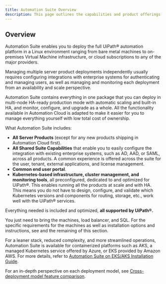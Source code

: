 ```yaml
---
title: Automation Suite Overview
description: This page outlines the capabilities and product offerings you can enjoy if you install Automation Suite, and helps you get an idea about the architecture you are about to build.
---
```


## Overview
Automation Suite enables you to deploy the full UiPath® automation platform in a Linux environment ranging from bare metal machines to on-premises Virtual Machine infrastructure, or cloud subscriptions to any of the major providers.

Managing multiple server product deployments independently usually requires configuring integrations with enterprise systems for authenticating and managing users, as well as managing and monitoring each deployment from an availability and scale perspective.

Automation Suite contains everything in one package that you can deploy in multi-node HA-ready production mode with automatic scaling and built-in HA, and monitor, configure, and upgrade as a whole. All the functionality available in Automation Cloud is adapted to make it easier for you to manage everything yourself with low total cost of ownership.

What Automation Suite includes:

- **All Server Products** (except for any new products shipping in Automation Cloud first).
- **All Shared Suite Capabilities** that enable you to easily configure the integration with existing enterprise systems, such as AD, AAD, or SAML, across all products. A common experience is offered across the suite for the user, tenant, external applications, and license management.
- **Common end user portal**.
- **Kubernetes-based infrastructure, cluster management, and monitoring tools**, all preconfigured, dedicated to and optimized for UiPath®. This enables running all the products at scale and with HA. This means you do not have to design, configure, and validate which Kubernetes versions and components for routing, storage, etc., work well with the UiPath® services.

Everything needed is included and optimized, **all supported by UiPath®.**

You just need to bring the machines, load balancer, and SQL. For the specific requirements for the machines as well as installation options and instructions, see and the remaining of this section.

For a leaner stack, reduced complexity, and more streamlined operations, Automation Suite is available for containerized platforms such as AKS, a managed Kubernetes service offered by Azure, or EKS provided by Amazon AWS. For more details, refer to [Automation Suite on EKS/AKS Installation Guide](https://docs.uipath.com/automation-suite/automation-suite/2023.10/installation-guide-eks-aks/automation-suite-overview).

For an in-depth perspective on each deployment model, see [Cross-deployment model feature comparison](https://docs.uipath.com/automation-suite/automation-suite/2023.10/installation-guide/cross-deployment-model-feature-comparison).
